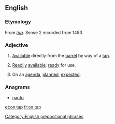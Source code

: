 ==English==

===Etymology===
From ''[[tap#Noun|tap]]''. Sense 2 recorded from 1483.

===Adjective===
{{en-adj|-|head=[[on]] [[tap]]}}

# {{context|of beer, etc.}} [[available|Available]] directly from the [[barrel]] by way of a [[tap]].
# {{by extension}} [[readily|Readily]] [[available]]; [[ready]] for use.
# On an [[agenda]], [[plan]]ned, [[expect]]ed.

===Anagrams===
* [[panto#English|panto]]

[[Category:English prepositional phrases]]

[[et:on tap]]
[[fr:on tap]]